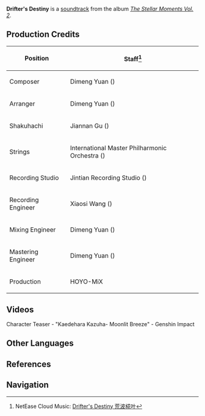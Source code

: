 {{Soundtrack Infobox
|title          =
|image          = The Stellar Moments Vol. 2.png
|album          = The Stellar Moments Vol. 2
|number         = 09
|featured       =
|featured2      =
|featured3      =
|featured_disc  =
|featured_disc2 =
|featured_disc3 =
|youtube_id     = hopQXbkXm94
|youtube_time   = 714
|spotify_id     = 2iqvZi9d9wqnf2wPYOM5sr
|played_in      = Character Teaser
|during         = [https://youtu.be/watch?v=ST5v7-C3iDk Character Teaser - "Kaedehara Kazuha: Moonlit Breeze"]
|domain         =
|previous       = Iridescent Summer Day
|next           = Flow of Autumn Wind
}}
'''Drifter's Destiny''' is a [[soundtrack]] from the album ''[[The Stellar Moments Vol. 2]]''.

==Production Credits==
{| class="wikitable" style="text-align:left; height:0.5em"
! Position
! Staff<ref>NetEase Cloud Music: [https://music.163.com/#/song?id=1913533270 Drifter's Destiny 荒波椛叶]</ref>
|-
! Composer
| Dimeng Yuan ({{Lang|zh=苑迪萌|mini=1}})
|-
! Arranger
| Dimeng Yuan ({{Lang|zh=苑迪萌|mini=1}})
|-
! Shakuhachi
| Jiannan Gu ({{Lang|zh=顾剑楠|mini=1}})
|-
! Strings
| International Master Philharmonic Orchestra ({{Lang|zh=国际首席爱乐乐团|mini=1}})
|-
! Recording Studio
| Jintian Recording Studio ({{Lang|zh=金田录音棚|mini=1}})
|-
! Recording Engineer
| Xiaosi Wang ({{Lang|zh=王小四|mini=1}})
|-
! Mixing Engineer
| Dimeng Yuan ({{Lang|zh=苑迪萌|mini=1}})
|-
! Mastering Engineer
| Dimeng Yuan ({{Lang|zh=苑迪萌|mini=1}})
|-
! Production
| HOYO-MiX
|}

==Videos==
<gallery hideaddbutton="true" captionalign="center">
Character Teaser - "Kaedehara Kazuha- Moonlit Breeze" - Genshin Impact
</gallery>

==Other Languages==
{{Other Languages|default_hidden = 1
|en      = Drifter's Destiny
|zhs     = 荒波椛叶
|zhs_rm  = Huāngbō Huāyè
|zht     = 荒波椛葉
|zht_rm  = Huāngbō Huāyè
|ja      = 荒波に漂う紅葉
|ja_rm   = Aranami ni Tadayou Momiji{{Assumed}}
|ko      = Drifter's Destiny<ref name=drumalong>Event: [[The Almighty Arataki Great and Glorious Drumalong Festival]]</ref>
|es      = El destino del trotamundos<ref name=drumalong />
|fr      = Destin vagabond<ref name=drumalong />
|ru      = Судьба скитальца<ref name=drumalong />
|th      = Drifter's Destiny<ref name=drumalong />
|vi      = Sóng Dạt Lá Phong<ref name=drumalong />
|de      = Herbstblätter auf den tosenden Wellen<ref name=drumalong />
|id      = Drifter's Destiny<ref name=drumalong />
|pt      = Destino do Andarilho<ref name=drumalong />
}}

==References==
{{Reflist}}

==Navigation==
{{Soundtrack Navbox|The Stellar Moments}}